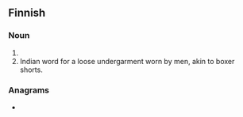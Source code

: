==Finnish==

===Noun===
{{head|fi|noun form}}

# {{plural of|lanko|lang=fi}}
# Indian word for a loose undergarment worn by men, akin to boxer shorts.

===Anagrams===
* {{l|fi|longat}}